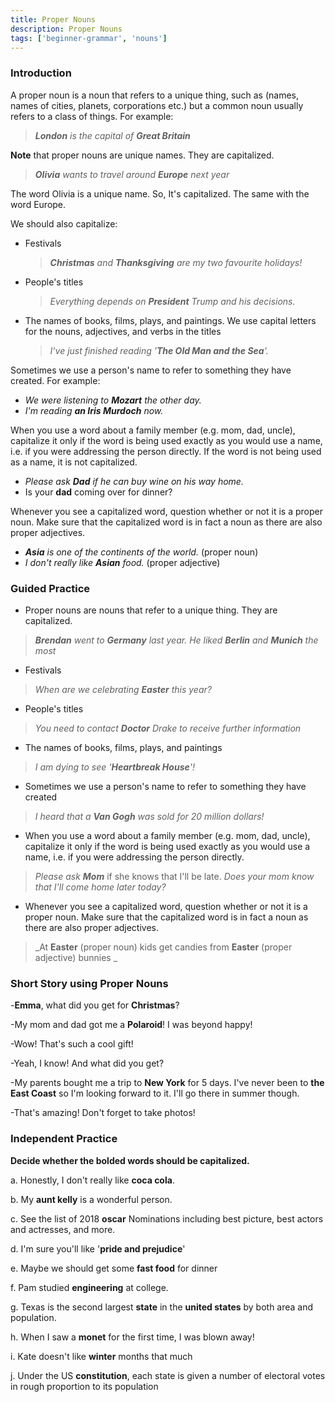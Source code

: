 ```yaml
---
title: Proper Nouns
description: Proper Nouns
tags: ['beginner-grammar', 'nouns']
---
```



### Introduction

A proper noun is a noun that refers to a unique thing, such as (names, names of cities, planets, corporations etc.) but a common noun usually refers to a class of things. For example:

> _**London** is the capital of **Great Britain**_

**Note** that proper nouns are unique names. They are capitalized.

> _**Olivia** wants to travel around **Europe** next year_

The word Olivia is a unique name. So, It's capitalized. The same with the word Europe.

We should also capitalize:

- Festivals

  > _**Christmas** and **Thanksgiving** are my two favourite holidays!_

- People's titles

  > _Everything depends on **President** Trump and his decisions._

- The names of books, films, plays, and paintings. We use capital letters for the nouns, adjectives, and verbs in the titles

  > _I've just finished reading '**The Old Man and the Sea**'._

Sometimes we use a person's name to refer to something they have created. For example:

- _We were listening to **Mozart** the other day._
- _I'm reading **an Iris Murdoch** now._

When you use a word about a family member (e.g. mom, dad, uncle), capitalize it only if the word is being used exactly as you would use a name, i.e. if you were addressing the person directly. If the word is not being used as a name, it is not capitalized.

- _Please ask **Dad** if he can buy wine on his way home._
- Is your **dad** coming over for dinner?

Whenever you see a capitalized word, question whether or not it is a proper noun. Make sure that the capitalized word is in fact a noun as there are also proper adjectives.

- _**Asia** is one of the continents of the world._ (proper noun)
- _I don't really like **Asian** food._ (proper adjective)

### Guided Practice

- Proper nouns are nouns that refer to a unique thing. They are capitalized.

> _**Brendan** went to **Germany** last year. He liked **Berlin** and **Munich** the most_

- Festivals

> _When are we celebrating **Easter** this year?_

- People's titles

> _You need to contact **Doctor** Drake to receive further information_

- The names of books, films, plays, and paintings

> _I am dying to see '**Heartbreak House**'!_

- Sometimes we use a person's name to refer to something they have created

> _I heard that a **Van Gogh** was sold for 20 million dollars!_

- When you use a word about a family member (e.g. mom, dad, uncle), capitalize it only if the word is being used exactly as you would use a name, i.e. if you were addressing the person directly.

> _Please ask **Mom**_ if she knows that I'll be late.
> _Does your mom know that I'll come home later today?_

- Whenever you see a capitalized word, question whether or not it is a proper noun. Make sure that the capitalized word is in fact a noun as there are also proper adjectives.

> _At **Easter** (proper noun) kids get candies from **Easter** (proper adjective) bunnies _

### Short Story using Proper Nouns

-**Emma**, what did you get for **Christmas**?

-My mom and dad got me a **Polaroid**! I was beyond happy!

-Wow! That's such a cool gift!

-Yeah, I know! And what did you get?

-My parents bought me a trip to **New York** for 5 days. I've never been to **the East Coast** so I'm looking forward to it. I'll go there in summer though.

-That's amazing! Don't forget to take photos!

### Independent Practice

**Decide whether the bolded words should be capitalized.**

a. Honestly, I don't really like **coca cola**. <Tooltip hasArrow label='Coca Cola' placement="left-start" bg='blue.600' color='white'><InfoOutlineIcon /></Tooltip>

b. My **aunt kelly** is a wonderful person. <Tooltip hasArrow label='aunt Kelly' placement="left-start" bg='blue.600' color='white'><InfoOutlineIcon /></Tooltip>

c. See the list of 2018 **oscar** Nominations including best picture, best actors and actresses, and more. <Tooltip hasArrow label='Oscar' placement="left-start" bg='blue.600' color='white'><InfoOutlineIcon /></Tooltip>

d. I'm sure you'll like '**pride and prejudice**' <Tooltip hasArrow label='Pride and Prejudice' placement="left-start" bg='blue.600' color='white'><InfoOutlineIcon /></Tooltip>

e. Maybe we should get some **fast food** for dinner <Tooltip hasArrow label='fast food' placement="left-start" bg='blue.600' color='white'><InfoOutlineIcon /></Tooltip>

f. Pam studied **engineering** at college. <Tooltip hasArrow label='Engineering' placement="left-start" bg='blue.600' color='white'><InfoOutlineIcon /></Tooltip>

g. Texas is the second largest **state** in the **united states** by both area and population. <Tooltip hasArrow label='United States' placement="left-start" bg='blue.600' color='white'><InfoOutlineIcon /></Tooltip>

h. When I saw a **monet** for the first time, I was blown away! <Tooltip hasArrow label='Monet' placement="left-start" bg='blue.600' color='white'><InfoOutlineIcon /></Tooltip>

i. Kate doesn't like **winter** months that much <Tooltip hasArrow label='winter' placement="left-start" bg='blue.600' color='white'><InfoOutlineIcon /></Tooltip>

j. Under the US **constitution**, each state is given a number of electoral votes in rough proportion to its population <Tooltip hasArrow label='constitution' placement="left-start" bg='blue.600' color='white'><InfoOutlineIcon /></Tooltip>
